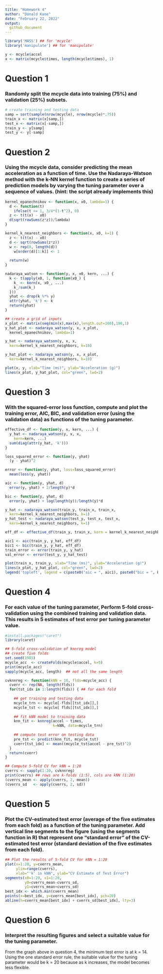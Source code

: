 ```yaml
---
title: "Homework 4"
author: "Donald Kane"
date: "February 22, 2022"
output:
  github_document
---
```


```r
library('MASS') ## for 'mcycle'
library('manipulate') ## for 'manipulate'
```

``` r
y <- mcycle$accel
x <- matrix(mcycle$times, length(mcycle$times), 1)
```

# Question 1
### Randomly split the mcycle data into training (75%) and validation (25%) subsets.

```r
# create training and testing data
samp = sort(sample(nrow(mcycle), nrow(mcycle)*.75))
train_x <- matrix(x[samp,])
test_x <- matrix(x[-samp,])
train_y <- y[samp]
test_y <- y[-samp]
```

# Question 2
### Using the mcycle data, consider predicting the mean acceleration as a function of time. Use the Nadaraya-Watson method with the k-NN kernel function to create a series of prediction models by varying the tuning parameter over a sequence of values. (hint: the script already implements this)

```r
kernel_epanechnikov <- function(x, x0, lambda=1) {
  d <- function(t)
    ifelse(t <= 1, 3/4*(1-t^2), 0)
  z <- t(t(x) - x0)
  d(sqrt(rowSums(z*z))/lambda)
}

kernel_k_nearest_neighbors <- function(x, x0, k=1) {
  z <- t(t(x) - x0)
  d <- sqrt(rowSums(z*z))
  w <- rep(0, length(d))
    w[order(d)[1:k]] <- 1
  
  return(w)
}

nadaraya_watson <- function(y, x, x0, kern, ...) {
  k <- t(apply(x0, 1, function(x0_) {
    k_ <- kern(x, x0_, ...)
    k_/sum(k_)
  }))
  yhat <- drop(k %*% y)
  attr(yhat, 'k') <- k
  return(yhat)
}

## create a grid of inputs 
x_plot <- matrix(seq(min(x),max(x),length.out=100),100,1)
y_hat_plot <- nadaraya_watson(y, x, x_plot,
  kernel_epanechnikov, lambda=1)

y_hat <- nadaraya_watson(y, x, x,
  kern=kernel_k_nearest_neighbors, k=10)

y_hat_plot <- nadaraya_watson(y, x, x_plot,
  kern=kernel_k_nearest_neighbors, k=10)

plot(x, y, xlab="Time (ms)", ylab="Acceleration (g)")
lines(x_plot, y_hat_plot, col="green", lwd=2)
```

# Question 3
### With the squared-error loss function, compute and plot the training error, AIC, BIC, and validation error (using the validation data) as functions of the tuning parameter.

```r
effective_df <- function(y, x, kern, ...) {
  y_hat <- nadaraya_watson(y, x, x,
    kern=kern, ...)
  sum(diag(attr(y_hat, 'k')))
}

loss_squared_error <- function(y, yhat)
  (y - yhat)^2

error <- function(y, yhat, loss=loss_squared_error)
  mean(loss(y, yhat))

aic <- function(y, yhat, d)
  error(y, yhat) + 2/length(y)*d

bic <- function(y, yhat, d)
  error(y, yhat) + log(length(y))/length(y)*d
```

``` r
y_hat <- nadaraya_watson(train_y, train_x, train_x,
  kern=kernel_k_nearest_neighbors, k=1)
y_hat_test <- nadaraya_watson(test_y, test_x, test_x,
  kern=kernel_k_nearest_neighbors, k=1)

eff_df <- effective_df(train_y, train_x, kern = kernel_k_nearest_neighbors, k = 1)

aic1 <- aic(train_y, y_hat, eff_df)
bic1 <- bic(train_y, y_hat, eff_df)
train_error <- error(train_y, y_hat)
val_error <- error(test_y, y_hat_test)

plot(train_x, train_y, xlab="Time (ms)", ylab="Acceleration (g)")
lines(x_plot, y_hat_plot, col="green", lwd=2)
legend('topleft', legend = c(paste0("aic = ", aic1), paste0("bic = ", bic1), paste0("Trainning Error = ", train_error), paste0("Validation Error = ", val_error)), bty = 'n', cex = 0.5)
```

# Question 4
### For each value of the tuning parameter, Perform 5-fold cross-validation using the combined training and validation data. This results in 5 estimates of test error per tuning parameter value.

```r
#install.packages("caret")
library(caret)
```

``` r
## 5-fold cross-validation of knnreg model
## create five folds
set.seed(1985)
mcycle_acc  <- createFolds(mcycle$accel, k=5)
print(mcycle_acc)
sapply(mcycle_acc, length)  ## not all the same length

cvknnreg <- function(kNN = 10, flds=mcycle_acc) {
  cverr <- rep(NA, length(flds))
  for(tst_idx in 1:length(flds)) { ## for each fold
    
    ## get training and testing data
    mcycle_trn <- mcycle[-flds[[tst_idx]],]
    mcycle_tst <- mcycle[ flds[[tst_idx]],]
    
    ## fit kNN model to training data
    knn_fit <- knnreg(accel ~ times,
                      k=kNN, data=mcycle_trn)
    
    ## compute test error on testing data
    pre_tst <- predict(knn_fit, mcycle_tst)
    cverr[tst_idx] <- mean((mcycle_tst$accel - pre_tst)^2)
  }
  return(cverr)
}

## Compute 5-fold CV for kNN = 1:20
cverrs <- sapply(1:20, cvknnreg)
print(cverrs) ## rows are k-folds (1:5), cols are kNN (1:20)
(cverrs_mean <- apply(cverrs, 2, mean))
(cverrs_sd   <- apply(cverrs, 2, sd))
```

# Question 5
### Plot the CV-estimated test error (average of the five estimates from each fold) as a function of the tuning parameter. Add vertical line segments to the figure (using the segments function in R) that represent one “standard error” of the CV-estimated test error (standard deviation of the five estimates from each fold).

```r
## Plot the results of 5-fold CV for kNN = 1:20
plot(x=1:20, y=cverrs_mean, 
     ylim=range(cverrs),
     xlab="'k' in kNN", ylab="CV Estimate of Test Error")
segments(x0=1:20, x1=1:20,
         y0=cverrs_mean-cverrs_sd,
         y1=cverrs_mean+cverrs_sd)
best_idx <- which.min(cverrs_mean)
points(x=best_idx, y=cverrs_mean[best_idx], pch=20)
abline(h=cverrs_mean[best_idx] + cverrs_sd[best_idx], lty=3)
```

# Question 6
### Interpret the resulting figures and select a suitable value for the tuning parameter.

From the graph above in question 4, the minimum test error is at k = 14. Using the one standard error rule, the suitable value for the tuning parameter would be k = 20 because as k increases, the model becomes less flexible.














